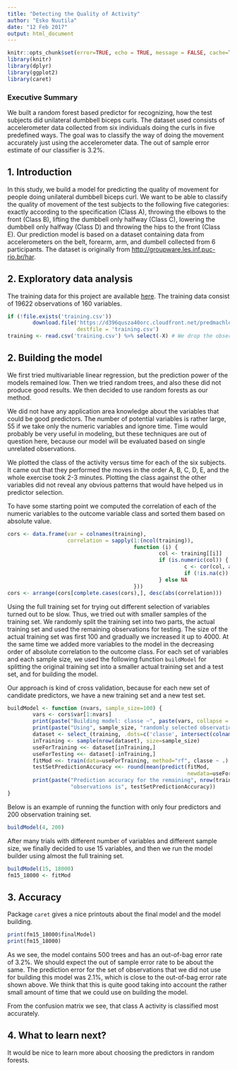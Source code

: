 ```yaml
---
title: "Detecting the Quality of Activity"
author: "Esko Nuutila"
date: "12 Feb 2017"
output: html_document
---
```


```r
knitr::opts_chunk$set(error=TRUE, echo = TRUE, message = FALSE, cache=TRUE)
library(knitr)
library(dplyr)
library(ggplot2)
library(caret)
```

### Executive Summary

We built a random forest based predictor for recognizing, how the test subjects did unilateral dumbbell biceps curls. The dataset used consists of accelerometer data collected from six individuals doing the curls in five predefined ways. The goal was to classify the way of doing the movement accurately just using the accelerometer data. The out of sample error estimate of our classifier is 3.2%.

## 1. Introduction

In this study, we build a model for predicting the quality of movement for people doing unilateral dumbbell biceps curl. We want to be able to classify the quality of movement of the test subjects to the following five categories: exactly according to the specification (Class A), throwing the elbows to the front (Class B), lifting the dumbbell only halfway (Class C), lowering the dumbbell only halfway (Class D) and throwing the hips to the front (Class E). Our prediction model is based on a dataset containing data from accelerometers on the belt, forearm, arm, and dumbell collected from 6 participants. The dataset is originally from [http://groupware.les.inf.puc-rio.br/har](http://groupware.les.inf.puc-rio.br/har).

## 2. Exploratory data analysis

The training data for this project are available  [here](https://d396qusza40orc.cloudfront.net/predmachlearn/pml-training.csv). The training data consist of 19622 observations of 160 variables.

```r
if (!file.exists('training.csv'))
        download.file('https://d396qusza40orc.cloudfront.net/predmachlearn/pml-training.csv',
                      destfile = 'training.csv')
training <- read.csv('training.csv') %>% select(-X) # We drop the observation ID
```

## 2. Building the model

We first tried multivariable linear regression, but the prediction power of the models remained low. Then we tried random trees, and also these did not produce good results. We then decided to use random forests as our method.

We did not have any application area knowledge about the variables that could be good predictors. The number of potential variables is rather large, 55 if we take only the numeric variables and ignore time. Time would probably be very useful in modeling, but these techniques are out of question here, because our model will be evaluated based on single unrelated observations.

We plotted the class of the activity versus time for each of the six subjects. It came out that they performed the moves in the order A, B, C, D, E, and the whole exercise took 2-3 minutes. Plotting the class against the other variables did not reveal any obvious patterns that would have helped us in predictor selection.

To have some starting point we computed the correlation of each of the numeric variables to the outcome variable class and sorted them based on absolute value.

```r
cors <- data.frame(var = colnames(training),
                   correlation = sapply(1:(ncol(training)),
                                        function (i) {
                                                col <- training[[i]]
                                                if (is.numeric(col)) {
                                                        c <- cor(col, as.numeric(training$classe))
                                                        if (!is.na(c)) c else NA
                                                } else NA
                                        }))
cors <- arrange(cors[complete.cases(cors),], desc(abs(correlation)))
```

Using the full training set for trying out different selection of variables turned out to be slow. Thus, we tried out with smaller samples of the training set. We randomly split the training set into two parts, the actual training set and used the remaining observations for testing. The size of the actual training set was first 100 and gradually we increased it up to 4000. At the same time we added more variables to the model in the decreasing order of absolute correlation to the outcome class. For each set of variables and each sample size, we used the following function `buildModel` for splitting the original training set into a smaller actual training set and a test set, and for building the model.

Our approach is kind of cross validation, because for each new set of candidate predictors, we have a new training set and a new test set.

```r
buildModel <- function (nvars, sample_size=100) {
        vars <- cors$var[1:nvars]
        print(paste("Building model: classe ~", paste(vars, collapse = " + ")))
        print(paste("Using", sample_size, "randomly selected observations as a training set"))
        dataset <- select_(training, .dots=c('classe', intersect(colnames(training), vars)))
        inTraining <- sample(nrow(dataset), size=sample_size)
        useForTraining <<- dataset[inTraining,]
        useForTesting <<- dataset[-inTraining,]
        fitMod <<- train(data=useForTraining, method="rf", classe ~ .)
        testSetPredictionAccuracy <<- round(mean(predict(fitMod,
                                                         newdata=useForTesting) == useForTesting$classe), 5)
        print(paste("Prediction accuracy for the remaining", nrow(training)-sample_size,
                    "observations is", testSetPredictionAccuracy))
}
```

Below is an example of running the function with only four predictors and 200 observation training set.

```r
buildModel(4, 200)
```

After many trials with different number of variables and different sample size, we finally decided to use 15 variables, and then we run the model builder using almost the full training set.

```r
buildModel(15, 18000)
fm15_18000 <- fitMod
```

## 3. Accuracy

Package `caret` gives a nice printouts about the final model and the model building.

```r
print(fm15_18000$finalModel)
print(fm15_18000)
```

As we see, the model contains 500 trees and has an out-of-bag error rate of 3.2%. We should expect the out of sample error rate to be about the same. The prediction error for the set of observations that we did not use for building this model was 2.1%, which is close to the out-of-bag error rate shown above. We think that this is quite good taking into account the rather small amount of time that we could use on building the model.

From the confusion matrix we see, that class A activity is classified most accurately.

## 4. What to learn next?

It would be nice to learn more about choosing the predictors in random forests.